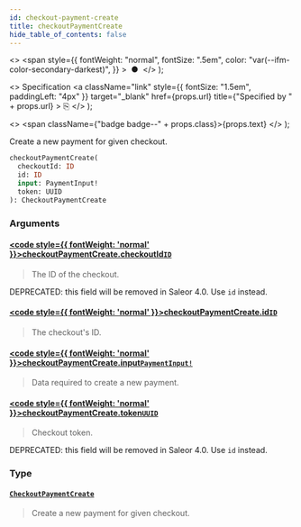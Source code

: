 ```yaml
---
id: checkout-payment-create
title: checkoutPaymentCreate
hide_table_of_contents: false
---
```


  <>
    <span
      style={{
        fontWeight: "normal",
        fontSize: ".5em",
        color: "var(--ifm-color-secondary-darkest)",
      }}
    >
      &nbsp;●&nbsp;
    </span>
  </>
);

  <>
    Specification
    <a
      className="link"
      style={{ fontSize: "1.5em", paddingLeft: "4px" }}
      target="\_blank"
      href={props.url}
      title={"Specified by " + props.url}
    >
      ⎘
    </a>
  </>
);

  <>
    <span className={"badge badge--" + props.class}>{props.text}</span>
  </>
);

Create a new payment for given checkout.

```graphql
checkoutPaymentCreate(
  checkoutId: ID
  id: ID
  input: PaymentInput!
  token: UUID
): CheckoutPaymentCreate
```

### Arguments

#### [<code style={{ fontWeight: 'normal' }}>checkoutPaymentCreate.<b>checkoutId</b></code>](#)<Bullet />[`ID`](../../../api-reference/miscellaneous/scalars/id) <Badge class="secondary" text="scalar"/> <Badge class="secondary" text="miscellaneous"/>

> The ID of the checkout.

DEPRECATED: this field will be removed in Saleor 4.0. Use `id` instead.

>

#### [<code style={{ fontWeight: 'normal' }}>checkoutPaymentCreate.<b>id</b></code>](#)<Bullet />[`ID`](../../../api-reference/miscellaneous/scalars/id) <Badge class="secondary" text="scalar"/> <Badge class="secondary" text="miscellaneous"/>

> The checkout's ID.

<Badge text="Added in Saleor 3.4" class="secondary margin-bottom--sm" />

>

#### [<code style={{ fontWeight: 'normal' }}>checkoutPaymentCreate.<b>input</b></code>](#)<Bullet />[`PaymentInput!`](../../../api-reference/payments/inputs/payment-input) <Badge class="secondary" text="non-null"/> <Badge class="secondary" text="input"/> <Badge class="secondary" text="payments"/>

> Data required to create a new payment.

#### [<code style={{ fontWeight: 'normal' }}>checkoutPaymentCreate.<b>token</b></code>](#)<Bullet />[`UUID`](../../../api-reference/miscellaneous/scalars/uuid) <Badge class="secondary" text="scalar"/> <Badge class="secondary" text="miscellaneous"/>

> Checkout token.

DEPRECATED: this field will be removed in Saleor 4.0. Use `id` instead.

>

### Type

#### [`CheckoutPaymentCreate`](../../../api-reference/checkout/objects/checkout-payment-create) <Badge class="secondary" text="object"/> <Badge class="secondary" text="checkout"/>

> Create a new payment for given checkout.
